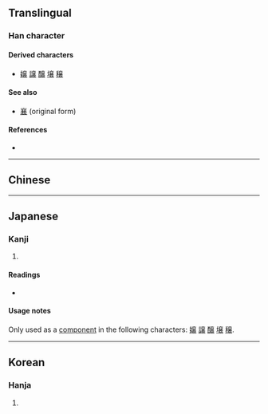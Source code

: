 {{also|襄}}
{{character info/new}}
==Translingual==

===Han character===
{{Han char|rn=8|rad=亠|as=11|sn=13|four=|canj=YCTTV|ids=⿳[[六]][[𠀎]][[𧘇]]}}

====Derived characters====
* [[嬢]] [[譲]] [[醸]] [[壌]] [[穣]]

====See also====
* [[襄]] (original form)

====References====
* {{Han ref|kx=0089.201|hdz=10291.080|uh=342E|ud=13358}}

----

==Chinese==
{{zh-see|襄|v}}

----

==Japanese==

===Kanji===
{{ja-kanji|grade=|rs=衣11}} <!-- This character is not an official shinjitai character -->

# {{rfdef|ja|sort=衣11}}

====Readings====
* {{ja-readings|on=[[じょう]] (jō)}}

====Usage notes====
Only used as a [[component]] in the following {{w|shinjitai}} characters: [[嬢]] [[譲]] [[醸]] [[壌]] [[穣]].

----

==Korean==

===Hanja===
{{ko-hanja|hangeul=양|rv=yang|mr=yang|y=yang|eumhun=돕다|ehrv=dopda|ehmr=topta|ehy=topta}}

# {{rfdef|ko|sort=亠11}}